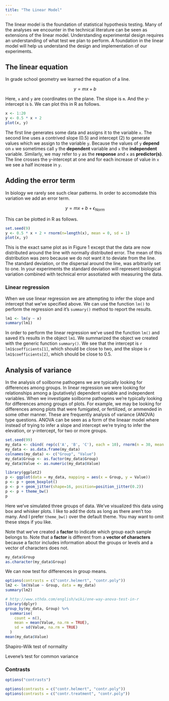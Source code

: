 ```yaml
---
title: "The Linear Model"
---
```



The linear model is the foundation of statistical hypothesis testing.
Many of the analyses we encounter in the technical literature can be seen as extensions of the linear model.
Understanding experimental design requires an understanding of what test we plan to perform.
A foundation in the linear model will help us understand the design and implementation of our experiments.


## The linear equation


In grade school geometry we learned the equation of a line.

$$
y = mx + b
$$


Here, `x` and `y` are coordinates on the plane.
The slope is `m`.
And the y-intercept is `b`.
We can plot this in R as follows.


```r
x <- 1:20
y <- 0.5 * x + 2
plot(x, y)
```


The first line generates some data and assigns it to the variable `x`.
The second line uses a contrived slope (0.5) and intercept (2) to generate values which we assign to the variable `y`.
Because the values of `y` **depend** on `x` we sometimes call `y` the **dependent** variable and `x` the **independent** variable.
Similarly, we may refer to `y` as the **response** and `x` as **predictor(s)**.
The line crosses the y-intercept at one and for each increase of value in `x` we see a half increase in `y`.


## Adding the error term


In biology we rarely see such clear patterns.
In order to accomodate this variation we add an error term.

$$
y = mx + b + \epsilon_{Norm}
$$


This can be plotted in R as follows.


```r
set.seed(9)
y <- 0.5 * x + 2 + rnorm(n=length(x), mean = 0, sd = 1)
plot(x, y)
```


This is the exact same plot as in Figure 1 except that the data are now distributed around the line with normally distributed error.
The mean of this distribution was zero because we do not want it to deviate from the line.
The standard deviation, or the dispersal around the line, was arbitrarily set to one.
In your experiments the standard deviation will represent biological variation combined with technical error assotiated with measuring the data.

### Linear regression

When we use linear regression we are attempting to infer the slope and intercept that we've specified above.
We can use the function `lm()` to perform the regression and it's `summary()` method to report the results.


```r
lm1 <- lm(y ~ x)
summary(lm1)
```


In order to perform the linear regression we've used the function `lm()` and saved it's results in the object `lm1`.
We summarized the object we created with the generic function `summary()`.
We see that the intercept is ```r lm1$coefficients[1]```, which should be close to two, and the slope is ```r lm1$coefficients[2]```, which should be close to 0.5.


## Analysis of variance


In the analysis of soilborne pathogens we are typically looking for differences among groups.
In linear regression we were looking for relationships among a (putatively) dependent variable and independent variables.
When we investigate soilborne pathogens we're typically looking for differences among groups of plots.
For example, we may be looking for differences among plots that were fumigated, or fertilized, or ammended in some other manner.
These are frequently analysis of variance (ANOVA) type questions.
ANOVA can be seen as a form of the lineaar model where instead of trying to infer a slope and intercept we're trying to infer the elevation, or y-intercept, for two or more groups.


```r
set.seed(99)
my_data <- cbind( rep(c('A', 'B', 'C'), each = 10), rnorm(n = 30, mean = 10, sd = 2) )
my_data <- as.data.frame(my_data)
colnames(my_data) <- c("Group", "Value")
my_data$Group <- as.factor(my_data$Group)
my_data$Value <- as.numeric(my_data$Value)
```


```r
library(ggplot2)
p <- ggplot(data = my_data, mapping = aes(x = Group, y = Value))
p <- p + geom_boxplot()
p <- p + geom_jitter(shape=16, position=position_jitter(0.2))
p <- p + theme_bw()
p
```

Here we've simulated three groups of data.
We've visualized this data using box and whisker plots.
I like to add the dots as long as there aren't too many.
And I prefer `theme_bw()` over the default theme.
You may want to omit these steps if you like.

Note that we've created a **factor** to indicate which group each sample belongs to.
Note that a **factor** is different from a **vector of characters** because a factor includes information about the groups or levels and a vector of characters does not.


```r
my_data$Group
as.character(my_data$Group)
```


We can now test for differences in group means.

```r
options(contrasts = c("contr.helmert", "contr.poly"))
lm2 <- lm(Value ~ Group, data = my_data)
summary(lm2)
```


```r
# http://www.sthda.com/english/wiki/one-way-anova-test-in-r
library(dplyr)
group_by(my_data, Group) %>%
  summarise(
    count = n(),
    mean = mean(Value, na.rm = TRUE),
    sd = sd(Value, na.rm = TRUE)
  )
mean(my_data$Value)
```


Shapiro-Wilk test of normality

Levene's test for common variance

### Contrasts

```r
options("contrasts")

options(contrasts = c("contr.helmert", "contr.poly"))
options(contrasts = c("contr.treatment", "contr.poly"))
```


